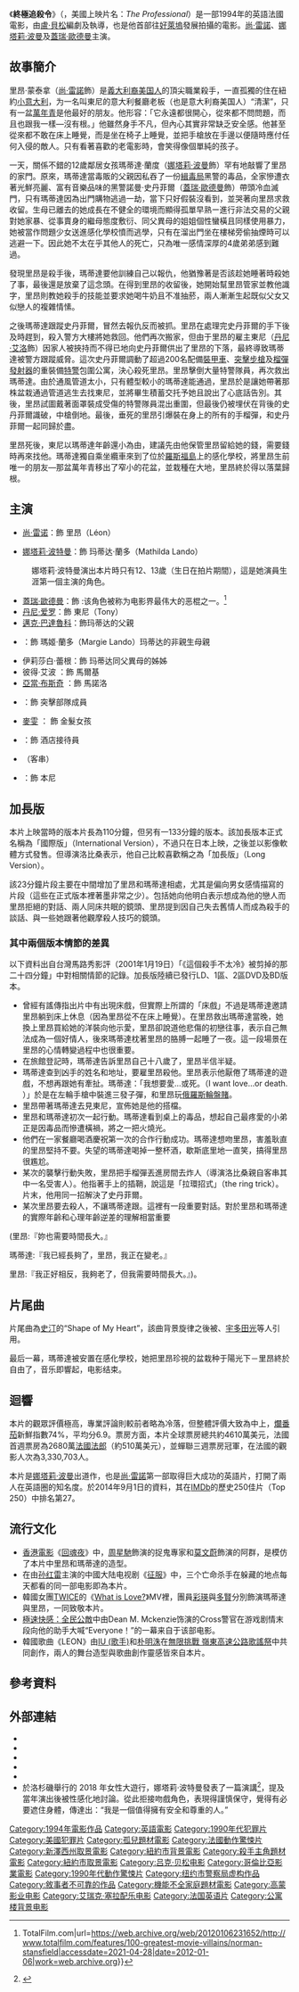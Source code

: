 {{不是|这个杀手不太冷静}}
{{noteTA
|T=zh-cn:这个杀手不太冷; zh-tw:終極追殺令; zh-hk:這個殺手不太冷;
|G1=Show
|G2=Movie
}}
{{Infobox Film
| name = 這個殺手不太冷
| original_name = {{lang|fr|''Léon''}}
| image = 这个杀手不太冷.jpg
| cn_image = 
| hk_image = 
| tw_image = 
| caption = 电影海报
| director = [[盧·貝松|盧·貝松]]
| executive_producer = 
| producer = {{tsl|en|Patrice Ledoux|帕特里斯·勒杜}}
| writer = 盧·貝松
| narrator = 
| starring = [[尚·連奴|尚·連奴]]<br />[[娜塔莉·波曼|娜塔莉·波曼]]<br />[[蓋瑞·歐德曼|蓋瑞·歐德曼]]<br />[[丹尼·愛羅|丹尼·愛羅]]
| music = [[艾瑞克·塞拉|艾瑞克·塞拉]]
| cinematography = {{link-en|泰瑞·艾伯嘉|Thierry Arbogast}}
| editing = {{link-fr|西爾維亞·蘭德拉|Sylvie Landra}}
| studio = 
| distributor = [[哥倫比亞電影|哥倫比亞電影]]<br />[[高蒙電影公司|高蒙]]
| released = {{flagicon|France}} 1994年9月14日<br />{{flagicon|United States}} 1994年11月18日<br />{{flagicon|United Kingdom}} 1995年2月3日<br /> {{flagicon|Taiwan}} 1995年2月11日<br /> {{flagicon|Japan}} 1995年3月25日
| sec-title = 
| rate = 
| runtime = 戲院版：110分鐘<br />國際版：133分鐘<br />影帶版：136分鐘
| country = {{FR}}
| language = [[英語|英語]]
| imdb_id = tt0110413
| amg_id = 1:133866
| budget = $16,000,000 美元
| gross = $46,100,000 美元
| preceded_by = 
| followed_by = 
| cn_name = 这个杀手不太冷<br>杀手莱昂
| hk_name = 這個殺手不太冷
| tw_name = 終極追殺令
}}
《'''終極追殺令'''》（{{lang-fr|''Léon''}}，美國上映片名：''The Professional''）是一部1994年的英語法國電影，由[[盧·貝松|盧·貝松]]編劇及執導，也是他首部往[[好萊塢|好萊塢]]發展拍攝的電影。[[尚·雷諾|尚·雷諾]]、[[娜塔莉·波曼|娜塔莉·波曼]]及[[蓋瑞·歐德曼|蓋瑞·歐德曼]]主演。

== 故事簡介 ==
里昂·蒙泰拿（[[尚·雷諾|尚·雷諾]]飾）是[[義大利裔美国人|義大利裔美国人]]的頂尖職業殺手，一直孤獨的住在紐約[[小意大利|小意大利]]，为一名叫東尼的意大利餐廳老板（也是意大利裔美国人）“清潔”，只有一盆[[粗肋草屬|萬年青]]是他最好的朋友。他形容：「它永遠都很開心，從來都不問問題，而且也跟我一樣—沒有根。」他雖然身手不凡，但內心其實非常缺乏安全感。他甚至從來都不敢在床上睡覺，而是坐在椅子上睡覺，並把手槍放在手邊以便隨時應付任何入侵的敵人。只有看著喜歡的老電影時，會笑得像個單純的孩子。

一天，關係不錯的12歲鄰居女孩瑪蒂達·蘭度（[[娜塔莉·波曼|娜塔莉·波曼]]飾）罕有地敲響了里昂的家門。原來，瑪蒂達當毒販的父親因私吞了一份[[美国缉毒局|緝毒局]]黑警的毒品，全家慘遭衣著光鮮亮麗、富有音樂品味的黑警諾曼·史丹菲爾（[[蓋瑞·歐德曼|蓋瑞·歐德曼]]飾）帶頭冷血滅門，只有瑪蒂達因為出門購物逃過一劫，當下只好假裝沒看到，並哭著向里昂求救收留。生母已離去的她成長在不健全的環境而顯得孤單早熟ー進行非法交易的父親對她家暴、從事賣身的繼母態度敷衍、同父異母的姐姐個性蠻橫且同樣使用暴力，她被當作問題少女送進感化學校憤而逃學，只有在溜出門坐在樓梯旁偷抽煙時可以逃避一下。因此她不太在乎其他人的死亡，只為唯一感情深厚的4歲弟弟感到難過。

發現里昂是殺手後，瑪蒂達要他訓練自己以報仇，他猶豫著是否該趁她睡著時殺她了事，最後還是放棄了這念頭。在得到里昂的收留後，她開始幫里昂管家並教他識字，里昂則教她殺手的技能並要求她喝牛奶且不准抽菸，兩人漸漸生起既似父女又似戀人的複雜情愫。

之後瑪蒂達跟蹤史丹菲爾，冒然去報仇反而被抓。里昂在處理完史丹菲爾的手下後及時趕到，殺入警方大樓將她救回。他們再次搬家，但由于里昂的雇主東尼（[[丹尼·愛羅|丹尼·艾洛]]飾）因家人被挾持而不得已地向史丹菲爾供出了里昂的下落，最終導致瑪蒂達被警方跟蹤威脅。這次史丹菲爾調動了超過200名配備[[裝甲車|裝甲車]]、[[突擊步槍|突擊步槍]]及[[榴弹发射器|榴彈發射器]]的重裝備[[特種武器和戰術部隊|特警]]包圍公寓，決心殺死里昂。里昂擊倒大量特警隊員，再次救出瑪蒂達。由於通風管道太小，只有體型較小的瑪蒂達能通過，里昂於是讓她帶著那株盆栽通過管道逃生去找東尼，並將畢生積蓄交托予她且說出了心底話告別。其後，里昂試圖戴著面罩裝成受傷的特警隊員混出重圍，但最後仍被埋伏在背後的史丹菲爾識破，中槍倒地。最後，垂死的里昂引爆裝在身上的所有的手榴彈，和史丹菲爾一起同歸於盡。

里昂死後，東尼以瑪蒂達年齡還小為由，建議先由他保管里昂留給她的錢，需要錢時再來找他。瑪蒂達獨自乘坐纜車來到了位於[[羅斯福島_(紐約)|羅斯福島]]上的感化學校，將里昂生前唯一的朋友—那盆萬年青移出了窄小的花盆，並栽種在大地，里昂終於得以落葉歸根。

== 主演 ==
{{div col||cols=3}}
* [[尚·雷诺|尚·雷诺]]：飾 里昂（Léon）

* [[娜塔莉·波特曼|娜塔莉·波特曼]]：飾 玛蒂达·蘭多（Mathilda Lando）
:娜塔莉·波特曼演出本片時只有12、13歲（生日在拍片期間），這是她演員生涯第一個主演的角色。

* [[蓋瑞·歐德曼|蓋瑞·歐德曼]]：飾 {{link-en|諾曼·史丹菲爾|Norman Stansfield}}:该角色被称为电影界最伟大的恶棍之一。<ref>{{Cite web|title=100 Greatest Movie Villains {{!}} TotalFilm.com|url=https://web.archive.org/web/20120106231652/http://www.totalfilm.com/features/100-greatest-movie-villains/norman-stansfield|accessdate=2021-04-28|date=2012-01-06|work=web.archive.org}}</ref>
* [[丹尼·愛羅|丹尼·爱罗]]：飾 東尼（Tony）
* [[邁克·巴達魯科|邁克·巴達魯科]]：飾玛蒂达的父親
* {{link-en|艾倫·格林尼|Ellen Greene}}：飾 瑪姬·蘭多（Margie Lando）玛蒂达的非親生母親
* 伊莉莎白·蕾根：飾 玛蒂达同父異母的姊姊
*彼得·艾波 ：飾 馬爾基
*[[亞當·布斯奇|亞當·布斯奇]] ：飾 馬諾洛
* {{link-en|約瑟夫·馬勒巴|Ellen Greene}}  ：飾 突擊部隊成員
*[[麥雯|麥雯]] ： 飾 金髮女孩
* {{link-en|喬治·馬丁|George_Martin_(American_actor)}}  ：飾 酒店接待員
* {{link-en|讓-雨果·安格拉德|Jean-Hugues Anglade}}  （客串）
* {{link-en|基思·A·格拉斯科|Keith A. Glascoe )}}  ：飾 本尼







{{div col end}}

== 加長版 ==
本片上映當時的版本片長為110分鐘，但另有一133分鐘的版本。該加長版本正式名稱為「國際版」（International Version），不過只在日本上映，之後並以影像軟體方式發售。但導演洛比桑表示，他自己比較喜歡稱之為「加長版」（Long Version）。

該23分鐘片段主要在中間增加了里昂和瑪蒂達相處，尤其是偏向男女感情描寫的片段（這些在正式版本裡著墨非常之少）。包括她向他明白表示想成為他的戀人而里昂拒絕的對話、兩人同床共眠的鏡頭、里昂提到因自己失去舊情人而成為殺手的談話、與一些她跟著他觀摩殺人技巧的鏡頭。

=== 其中兩個版本情節的差異 ===
以下資料出自台灣馬路秀影評（2001年1月19日）「《這個殺手不太冷》被剪掉的那二十四分鐘」中對相關情節的記錄。加長版陸續已發行LD、1區、2區DVD及BD版本。

* 曾經有謠傳指出片中有出現床戲，但實際上所謂的「床戲」不過是瑪蒂達邀請里昂躺到床上休息（因為里昂從不在床上睡覺）。在里昂救出瑪蒂達當晚，她換上里昂買給她的洋裝向他示愛，里昂卻說道他悲傷的初戀往事，表示自己無法成為一個好情人，後來瑪蒂達枕著里昂的胳膊一起睡了一夜。這一段場景在里昂的心情轉變過程中也很重要。
* 在旅館登記時，瑪蒂達告訴里昂自己十八歲了，里昂半信半疑。
* 瑪蒂達查到凶手的姓名和地址，要雇里昂殺他。里昂表示他厭倦了瑪蒂達的遊戲，不想再跟她有牽扯。瑪蒂達：「我想要愛…或死。（I want love…or death. ）」於是在左輪手槍中裝進三發子彈，和里昂玩[[俄羅斯輪盤|俄羅斯輪盤賭]]。
* 里昂帶著瑪蒂達去見東尼，宣佈她是他的搭檔。
* 里昂和瑪蒂達初次一起行動。瑪蒂達看到桌上的毒品，想起自己最疼愛的小弟正是因毒品而慘遭橫禍，將之一把火燒光。
* 他們在一家餐廳喝酒慶祝第一次的合作行動成功。瑪蒂達想吻里昂，害羞耿直的里昂堅持不要。失望的瑪蒂達喝掉一整杯酒，歇斯底里地一直笑，搞得里昂很尷尬。
* 某次的襲擊行動失敗，里昂把手榴彈丟進房間去炸人（導演洛比桑親自客串其中一名受害人）。他指著手上的插鞘，說這是「拉環招式」（the ring trick）。片末，他用同一招解決了史丹菲爾。
* 某次里昂要去殺人，不讓瑪蒂達跟。這裡有一段重要對話。對於里昂和瑪蒂達的實際年齡和心理年齡逆差的理解相當重要
(里昂:『妳也需要時間長大。』

瑪蒂達:『我已經長夠了，里昂，我正在變老。』

里昂:『我正好相反，我夠老了，但我需要時間長大。』)。

== 片尾曲 ==
片尾曲為[[史汀|史汀]]的“Shape of My Heart”，該曲背景旋律之後被{{tsl|en|Monica (singer)|莫妮卡（歌手）}}、[[宇多田光|宇多田光]]等人引用。

最后一幕，瑪蒂達被安置在感化學校，她把里昂珍視的盆栽种于陽光下－里昂終於自由了，音乐即響起，电影结束。

== 迴響 ==
本片的觀眾評價極高，專業評論則較前者略為冷落，但整體評價大致為中上，[[爛番茄|爛番茄]]新鮮指數74%，平均分6.9。票房方面，本片全球票房總共約4610萬美元，法國首週票房為2680萬[[法國法郎|法國法郎]]（約510萬美元），並蟬聯三週票房冠軍，在法國的觀影人次為3,330,703人。

本片是[[娜塔莉·波曼|娜塔莉·波曼]]出道作，也是[[尚·雷諾|尚·雷諾]]第一部取得巨大成功的英語片，打開了兩人在英語圈的知名度。於2014年9月1日的資料，其在[[IMDb|IMDb]]的歷史250佳片（Top 250）中排名第27。

== 流行文化 ==
* [[香港電影|香港電影]]《[[回魂夜_(1995年電影)|回魂夜]]》中，[[周星馳|周星馳]]飾演的捉鬼專家和[[莫文蔚|莫文蔚]]飾演的阿群，是模仿了本片中里昂和瑪蒂達的造型。
* 在由[[孙红雷|孙红雷]]主演的中國大陆电视剧《[[征服_(电视剧)|征服]]》中，三个亡命杀手在躲藏的地点每天都看的同一部电影即為本片。
*韓國女團[[TWICE|TWICE]]的《[[What_is_Love?|What is Love?]]》MV裡，團員[[彩瑛|彩瑛]]與[[多賢|多賢]]分別飾演瑪蒂達與里昂，一同致敬本片。
*[[極速快感：全民公敵|極速快感：全民公敵]]中由Dean M. Mckenzie饰演的Cross警官在游戏剧情末段向他的助手大喊“Everyone！”的一幕来自于该部电影。
*韓國歌曲《LEON》由[[IU_(歌手)|IU (歌手)]]和[[朴明洙|朴明洙]]在[[無限挑戰_嶺東高速公路歌謠祭|無限挑戰 嶺東高速公路歌謠祭]]中共同創作，兩人的舞台造型與歌曲創作靈感皆來自本片。

== 參考資料 ==
{{Reflist|30em}}

== 外部連結 ==
* {{imdb title|id=0110413|title=这个杀手不太冷}}
*{{metacritic|the-professional}}
* {{rotten-tomatoes|leon-the-professional|title=这个杀手不太冷}}
* {{豆瓣|1295644|这个杀手不太冷}}
* {{mojo title|id=professional}}
*於洛杉磯舉行的 2018 年女性大遊行，娜塔莉·波特曼發表了一篇演講<ref>{{Cite web
|title= Natalie Portman opens up about experiencing “sexual terrorism” after starring in ‘Leon’ at 13
|url=https://www.nme.com/news/natalie-portman-sexual-terrorism-womens-march-speech-2225784
|date=2018-01-22
|author=Luke Morgan Britton
|access-date=2022-01-14|work=www.nme.com}}</ref>，提及當年演出後被性感化地討論。從此拒接吻戲角色，表現得謹慎保守，覺得有必要遮住身體，傳達出：“我是一個值得擁有安全和尊重的人。”

{{Luc Besson}}

{{DEFAULTSORT:Léon}}
[[Category:1994年電影作品|Category:1994年電影作品]]
[[Category:英語電影|Category:英語電影]]
[[Category:1990年代犯罪片|Category:1990年代犯罪片]]
[[Category:美國犯罪片|Category:美國犯罪片]]
[[Category:孤兒題材電影|Category:孤兒題材電影]]
[[Category:法國動作驚悚片|Category:法國動作驚悚片]]
[[Category:新澤西州取景電影|Category:新澤西州取景電影]]
[[Category:紐約市背景電影|Category:紐約市背景電影]]
[[Category:殺手主角題材電影|Category:殺手主角題材電影]]
[[Category:紐約市取景電影|Category:紐約市取景電影]]
[[Category:吕克·贝松电影|Category:吕克·贝松电影]]
[[Category:哥倫比亞影業電影|Category:哥倫比亞影業電影]]
[[Category:1990年代動作驚悚片|Category:1990年代動作驚悚片]]
[[Category:纽约市警察局虚构作品|Category:纽约市警察局虚构作品]]
[[Category:敘事者不可靠的作品|Category:敘事者不可靠的作品]]
[[Category:機能不全家庭題材電影|Category:機能不全家庭題材電影]]
[[Category:高蒙影业电影|Category:高蒙影业电影]]
[[Category:艾瑞克·塞拉配乐电影|Category:艾瑞克·塞拉配乐电影]]
[[Category:法国英语片|Category:法国英语片]]
[[Category:公寓楼背景电影|Category:公寓楼背景电影]]